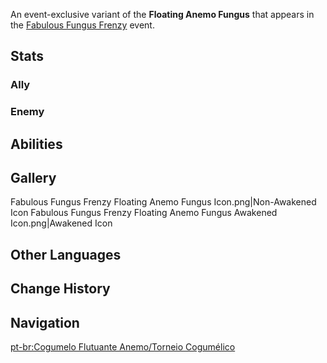 {{CustomTabs
|tab1 = Overview
|tab2 = Fabulous Fungus Frenzy
|tab3 = Fungus Mechanicus
|tab4 = Lil' Fungi's Fun-Tastic Fiesta
}}
{{Enemy Infobox
|image    = Enemy Floating Anemo Fungus.png
|dmgtype  = Anemo
|weakpoint = no
|type     = Event Enemies
}}
An event-exclusive variant of the '''Floating Anemo Fungus''' that appears in the [[Fabulous Fungus Frenzy]] event.

==Stats==
===Ally===
{{Enemy Stats
|hide_notes = 1

|anemo_res    = 20%
|dendro_res   = 20%

|hp_ratio  = 1.5
|hp_type   = 2
|atk_ratio = 4.32
|atk_type  = 2
}}

===Enemy===
{{Enemy Stats
|hide_notes = 1

|anemo_res    = 20%
|dendro_res   = 20%

|hp_ratio  = 1.2
|hp_type   = 2
|atk_ratio = 3.456
|atk_type  = 2
}}

==Abilities==
{{Enemy Attacks
|enemy       = Floating Anemo Fungus
|name_1      = Skill: Vortex of Blades
|desc_1      = Unleashes a wind vortex in front of itself and continuously pulls in enemies within a wide area for a set duration. Will deal '''962% ATK''' as {{Color|Anemo DMG}} to enemies within the vortex's range when the vortex disappears.<br>''If the vortex weren't a battle skill, Paimon would probably use it to cool down...''
|file_1      = Floating Anemo Fungus Vortex of Blades

|name_2      = Honed Whirlwind
|desc_2      = Fires off a honed wind bullet that deals '''210% ATK''' as {{Color|Anemo DMG}} to nearby opponents and pulls nearby opponents slightly.

|name_3      = Galeforce Shot
|desc_3      = Releases a honed wind projectile that deals '''108% ATK''' as {{Color|Anemo DMG}}.
}}

==Gallery==
<gallery>
Fabulous Fungus Frenzy Floating Anemo Fungus Icon.png|Non-Awakened Icon
Fabulous Fungus Frenzy Floating Anemo Fungus Awakened Icon.png|Awakened Icon
</gallery>

==Other Languages==
{{Other Languages|Transclude=Floating Anemo Fungus}}

==Change History==
{{Change History|3.2}}

==Navigation==
{{Enemy Navbox|Common}}

[[pt-br:Cogumelo Flutuante Anemo/Torneio Cogumélico]]